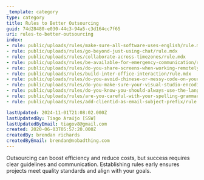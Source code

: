 ```yaml
---
_template: category
type: category
title: Rules to Better Outsourcing
guid: 74d28480-e030-44c3-94a5-c3d164cc7f65
uri: rules-to-better-outsourcing
index:
- rule: public/uploads/rules/make-sure-all-software-uses-english/rule.mdx
- rule: public/uploads/rules/go-beyond-just-using-chat/rule.mdx
- rule: public/uploads/rules/collaborate-across-timezones/rule.mdx
- rule: public/uploads/rules/be-available-for-emergency-communication/rule.mdx
- rule: public/uploads/rules/do-you-share-screens-when-working-remotely/rule.mdx
- rule: public/uploads/rules/build-inter-office-interaction/rule.mdx
- rule: public/uploads/rules/do-you-avoid-chinese-or-messy-code-on-your-website/rule.mdx
- rule: public/uploads/rules/do-you-make-sure-your-visual-studio-encoding-is-consistent/rule.mdx
- rule: public/uploads/rules/do-you-know-you-should-always-use-the-language-of-your-head-office-usually-english/rule.mdx
- rule: public/uploads/rules/are-you-careful-with-your-spelling-grammar-and-punctuation/rule.mdx
- rule: public/uploads/rules/add-clientid-as-email-subject-prefix/rule.mdx

lastUpdated: 2024-11-01T21:08:02.000Z
lastUpdatedBy: Tiago Araújo [SSW]
lastUpdatedByEmail: tiagov8@gmail.com
created: 2020-06-03T05:57:20.000Z
createdBy: brendan richards
createdByEmail: brendan@nobadthing.com
---
```


Outsourcing can boost efficiency and reduce costs, but success requires clear guidelines and communication. Establishing rules early ensures projects meet quality standards and align with your goals.
